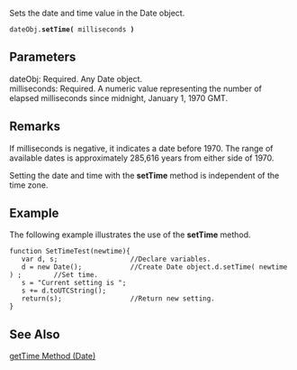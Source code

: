 Sets the date and time value in the Date object.

 dateObj.'''setTime(''' milliseconds ''')''' 
==Parameters==
; dateObj: Required. Any Date object.
; milliseconds: Required. A numeric value representing the number of elapsed milliseconds since midnight, January 1, 1970 GMT.

==Remarks==
If milliseconds is negative, it indicates a date before 1970. The range of available dates is approximately 285,616 years from either side of 1970.

Setting the date and time with the '''setTime''' method is independent of the time zone.


==Example==
The following example illustrates the use of the '''setTime''' method.

 function SetTimeTest(newtime){
    var d, s;                  //Declare variables.
    d = new Date();            //Create Date object.d.setTime( newtime ) ;        //Set time.
    s = "Current setting is ";
    s += d.toUTCString();
    return(s);                 //Return new setting.
 }

==See Also==

              
[[javascript/Date/getTime|getTime Method (Date)]]
